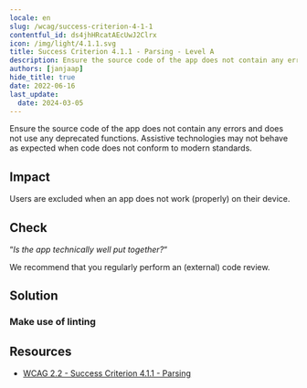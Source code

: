 ```yaml
---
locale: en
slug: /wcag/success-criterion-4-1-1
contentful_id: ds4jhHRcatAEcUwJ2Clrx
icon: /img/light/4.1.1.svg
title: Success Criterion 4.1.1 - Parsing - Level A
description: Ensure the source code of the app does not contain any errors and does not use any deprecated functions. Assistive technologies may not behave as expected when code does not conform to modern standards.
authors: [janjaap]
hide_title: true
date: 2022-06-16
last_update:
  date: 2024-03-05
---
```


<Hero
  title="Parsing"
  image="/img/light/4.1.1.svg"
  alt="WCAG 4.1.1 icon"
  prefix="Success Criterion 4.1.1"
  suffix="Level A"
/>

Ensure the source code of the app does not contain any errors and does not use any deprecated functions. Assistive technologies may not behave as expected when code does not conform to modern standards.

## Impact

Users are excluded when an app does not work (properly) on their device.

## Check

“*Is the app technically well put together?*“

We recommend that you regularly perform an (external) code review.

## Solution

### Make use of linting

<CodeSample id="linting" locale="en"/>

## Resources

- [WCAG 2.2 - Success Criterion 4.1.1 - Parsing](https://www.w3.org/TR/WCAG22/#parsing)
